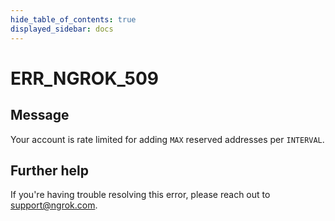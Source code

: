 ```yaml
---
hide_table_of_contents: true
displayed_sidebar: docs
---
```



# ERR_NGROK_509

## Message

Your account is rate limited for adding `MAX` reserved addresses per `INTERVAL`.

<ErrorDetails error="err_ngrok_509" />

## Further help

If you're having trouble resolving this error, please reach out to [support@ngrok.com](mailto:support@ngrok.com?subject=Help%20with%20ERR_NGROK_509).
